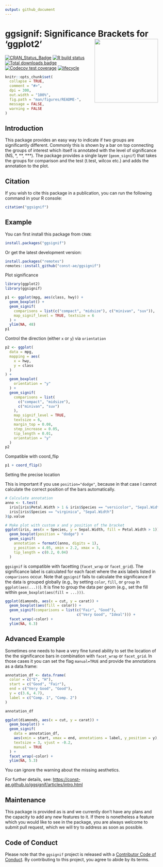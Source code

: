 ```yaml
---
output: github_document
---
```


# ggsignif: Significance Brackets for 'ggplot2' <a href='https://github.com/const-ae/ggsignif'><img src='man/figures/logo.svg' align="right" height="209" /></a>

[![CRAN_Status_Badge](https://www.r-pkg.org/badges/version/ggsignif)](https://cran.r-project.org/package=ggsignif)
[![R build status](https://github.com/const-ae/ggsignif/workflows/R-CMD-check/badge.svg)](https://github.com/const-ae/ggsignif)
[![Total downloads badge](https://cranlogs.r-pkg.org/badges/grand-total/ggsignif?color=blue)](https://CRAN.R-project.org/package=ggsignif)
[![Codecov test coverage](https://codecov.io/gh/const-ae/ggsignif/branch/main/graph/badge.svg)](https://app.codecov.io/gh/const-ae/ggsignif?branch=main)
[![lifecycle](https://img.shields.io/badge/lifecycle-stable-brightgreen.svg)](https://lifecycle.r-lib.org/articles/stages.html)

<!-- README.md is generated from README.Rmd. Please edit that file -->

```r
knitr::opts_chunk$set(
  collapse = TRUE,
  comment = "#>",
  dpi = 300,
  out.width = "100%",
  fig.path = "man/figures/README-",
  message = FALSE,
  warning = FALSE
)
```

## Introduction

This package provides an easy way to indicate if two groups are significantly
different. Commonly this is shown by a bar on top connecting the groups of
interest which itself is annotated with the level of significance (NS, \*, \*\*,
\*\*\*). The package provides a single layer (`geom_signif`) that takes the
groups for comparison and the test (t.test, wilcox etc.) and adds the annotation
to the plot.

## Citation

If you wish to cite this package in a publication, you can run the following
command in your R console:

```r
citation("ggsignif")
```

## Example

You can first install this package from `CRAN`:

```r
install.packages("ggsignif")
```

Or get the latest development version:

```r
install.packages("remotes")
remotes::install_github("const-ae/ggsignif")
```

Plot significance

```r
library(ggplot2)
library(ggsignif)

p1 <- ggplot(mpg, aes(class, hwy)) +
  geom_boxplot() +
  geom_signif(
    comparisons = list(c("compact", "midsize"), c("minivan", "suv")),
    map_signif_level = TRUE, textsize = 6
  ) +
  ylim(NA, 48)
p1
```

Control the direction (either `x` or `y`) via `orientation` 

```r
p2 <- ggplot(
  data = mpg,
  mapping = aes(
    x = hwy,
    y = class
  )
) +
  geom_boxplot(
    orientation = "y"
  ) +
  geom_signif(
    comparisons = list(
      c("compact", "midsize"),
      c("minivan", "suv")
    ),
    map_signif_level = TRUE,
    textsize = 6,
    margin_top = 0.08,
    step_increase = 0.05,
    tip_length = 0.01,
    orientation = "y"
  )
p2
```

Compatible with coord_flip

```r
p1 + coord_flip()
``` 

Setting the precise location

This is important if you use `position="dodge"`, because in that case I cannot
calculate the correct position of the bars automatically.

```r
# Calculate annotation
anno <- t.test(
  iris[iris$Petal.Width > 1 & iris$Species == "versicolor", "Sepal.Width"],
  iris[iris$Species == "virginica", "Sepal.Width"]
)$p.value

# Make plot with custom x and y position of the bracket
ggplot(iris, aes(x = Species, y = Sepal.Width, fill = Petal.Width > 1)) +
  geom_boxplot(position = "dodge") +
  geom_signif(
    annotation = formatC(anno, digits = 1),
    y_position = 4.05, xmin = 2.2, xmax = 3,
    tip_length = c(0.2, 0.04)
  )
```

`ggsignif` is compatible with facetting (`facet_wrap` or `facet_grid`). The significance label is calculated for each facet where the axis labels listed in `comparisons` occur. Note that `ggsignif` fails to calculate the significance if the data is grouped globally (e.g., by setting `color`, `fill`, or `group` in `ggplot(aes(...))`). It is fine to group the data per geom (e.g., set the fill within `geom_boxplot(aes(fill = ...)))`.

```r
ggplot(diamonds, aes(x = cut, y = carat)) +
  geom_boxplot(aes(fill = color)) +
  geom_signif(comparisons = list(c("Fair", "Good"), 
                                 c("Very Good", "Ideal"))) +
  facet_wrap(~color) +
  ylim(NA, 6.3)
```



## Advanced Example

Sometimes one needs to have a very fine tuned ability to set the location of the
the significance bars in combination with `facet_wrap` or `facet_grid`. In those
cases it you can set the flag `manual=TRUE` and provide the annotations as a
data.frame:

```r
annotation_df <- data.frame(
  color = c("E", "H"),
  start = c("Good", "Fair"),
  end = c("Very Good", "Good"),
  y = c(3.6, 4.7),
  label = c("Comp. 1", "Comp. 2")
)

annotation_df

ggplot(diamonds, aes(x = cut, y = carat)) +
  geom_boxplot() +
  geom_signif(
    data = annotation_df,
    aes(xmin = start, xmax = end, annotations = label, y_position = y),
    textsize = 3, vjust = -0.2,
    manual = TRUE
  ) +
  facet_wrap(~color) +
  ylim(NA, 5.3)
```

You can ignore the warning about the missing aesthetics.

For further details, see:
<https://const-ae.github.io/ggsignif/articles/intro.html>

## Maintenance

This package is provided as is and we currently don't have any plans and the
capacity to add any new features to it. If there is nonetheless a feature which
you would like to see in the package, you are always welcome to submit pull
request, which we will try to address as soon as possible.

## Code of Conduct
  
Please note that the `ggsignif` project is released with a [Contributor Code of Conduct](https://const-ae.github.io/ggsignif/CODE_OF_CONDUCT.html). By contributing to this project, you agree to abide by its terms.
